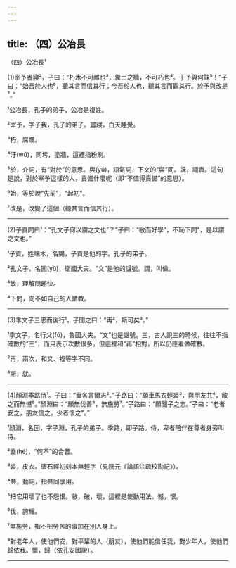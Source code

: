 ```yaml
---
---
---
```

title: （四）公冶長
---




（四）公冶長¹

(1)宰予晝寢²，子曰：“朽木不可雕也³，糞土之牆，不可朽也⁴。于予與何誅⁵！”子曰：“始吾於人也⁶，聽其言而信其行；今吾於人也，聽其言而觀其行。於予與改是⁷。”

¹公冶長，孔子的弟子，公冶是複姓。

²宰予，字子我，孔子的弟子。畫寢，白天睡覺。

³朽，腐爛。

⁴汙(wū)，同圬，塗牆，這裡指粉刷。

⁵於，介詞，有“對於”的意思。與(yú)，語氣詞，下文的“與”同。誅，譴責。這句是說，對於宰予這樣的人，責備什麼呢（即“不值得責備”的意思）。

⁶始，等於說“先前”，“起初”。

⁷改是，改變了這個（聽其言而信其行）。



--------------------

(2)子貢問曰¹：“孔文子何以謂之文也²？”子曰：“敏而好學³，不恥下問⁴，是以謂之文也。”

¹子貢，姓端木，名賜，子貢是他的字。孔子的弟子。

²孔文子，名圉(yǔ)，衛國大夫。“文”是他的諡號。謂，叫做。

³敏，理解問題快。

⁴下問，向不如自己的人請教。



--------------------

(3)季文子三思而後行¹，子聞之曰：“再²，斯可矣³。”

¹季文子，名行父(fǔ)，魯國大夫。“文”也是諡號。三，古人說三的時候，往往不指確數的“三”，而只表示次數很多。但這裡和“再”相對，所以仍應看做確數。

²再，兩次，和又、複等字不同。

³斯，就。



--------------------

(4)顏淵季路侍¹。子曰：“盍各言爾志²。”子路曰：“願車馬衣輕裘³，與朋友共⁴，敝之而無憾⁵。”顏淵曰：“願無伐善⁶，無施勞⁷。”子路曰：“願聞子之志。”子曰：“老者安之，朋友信之，少者懷之⁸。”

¹顏淵，名回，字子淵，孔子的弟子。季路，即子路。侍，卑者陪伴在尊者身旁叫侍。

²盍(hé)，“何不”的合音。

³裘，皮衣。唐石經初刻本無輕字（見阮元《論語注疏校勘記》）。

⁴共，動詞，指共同享用。

⁵把它用壞了也不怨恨。敝，破，壞，這裡是使動用法。憾，恨。

⁶伐，誇耀。

⁷無施勞，指不把勞苦的事加在別人身上。

⁸對老年人，使他們安，對平輩的人（朋友），使他們能信任我，對少年人，使他們歸依我。懷，歸（依孔安國說）。






--------------------